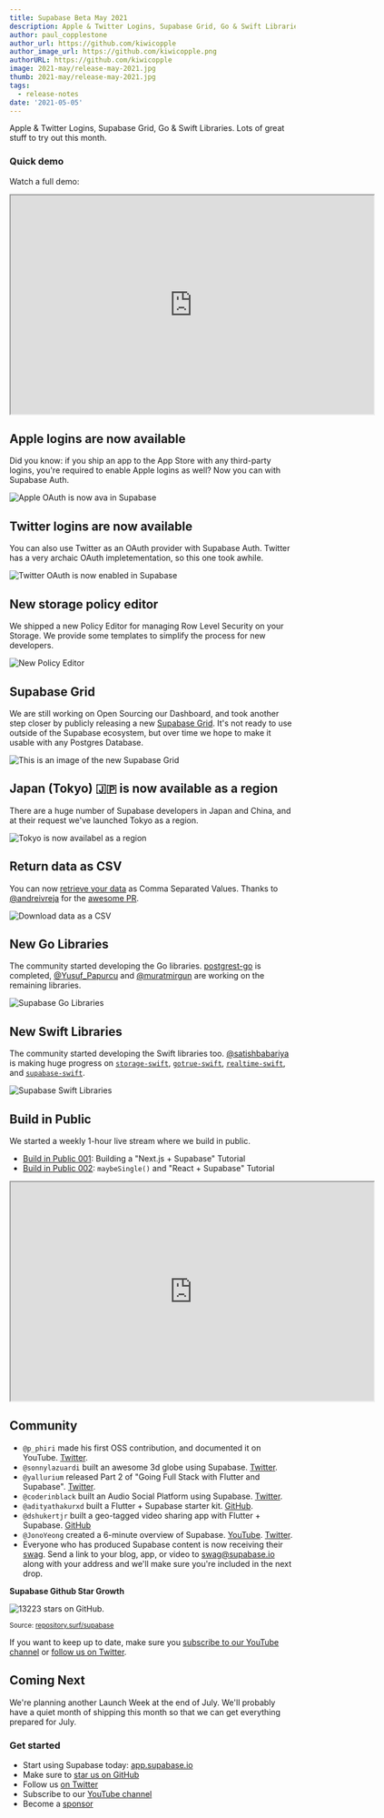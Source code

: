```yaml
---
title: Supabase Beta May 2021
description: Apple & Twitter Logins, Supabase Grid, Go & Swift Libraries.
author: paul_copplestone
author_url: https://github.com/kiwicopple
author_image_url: https://github.com/kiwicopple.png
authorURL: https://github.com/kiwicopple
image: 2021-may/release-may-2021.jpg
thumb: 2021-may/release-may-2021.jpg
tags:
  - release-notes
date: '2021-05-05'
---
```


Apple & Twitter Logins, Supabase Grid, Go & Swift Libraries. Lots of great stuff to try out this month.

### Quick demo

Watch a full demo:

<iframe
  className="w-full video-with-border"
  width="640"
  height="385"
  src="https://www.youtube-nocookie.com/embed/qETcl3SUfzU"
  frameBorder="1"
  allow="accelerometer; autoplay; clipboard-write; encrypted-media; gyroscope; picture-in-picture"
  allowFullScreen
></iframe>

## Apple logins are now available

Did you know: if you ship an app to the App Store with any third-party logins, you're required to enable Apple logins as well? Now you can with Supabase Auth.  

![Apple OAuth is now ava in Supabase](/new/images/blog/may-2021/supabase-apple-login.png)

## Twitter logins are now available

You can also use Twitter as an OAuth provider with Supabase Auth. Twitter has a very archaic OAuth impletementation, so this one took awhile.

![Twitter OAuth is now enabled in Supabase](/new/images/blog/may-2021/supabase-twitter-login.png)

## New storage policy editor

We shipped a new Policy Editor for managing Row Level Security on your Storage. We provide some templates to simplify the process for new developers. 

![New Policy Editor](/new/images/blog/may-2021/storage-policies.png)

## Supabase Grid

We are still working on Open Sourcing our Dashboard, and took another step closer by publicly releasing a new [Supabase Grid](https://github.com/supabase/grid). It's not ready to use outside of the Supabase ecosystem, but over time we hope to make it usable with any Postgres Database.

![This is an image of the new Supabase Grid](/new/images/blog/may-2021/table-grid.png)

## Japan (Tokyo) 🇯🇵 is now available as a region

There are a huge number of Supabase developers in Japan and China, and at their request we've launched Tokyo as a region.

![Tokyo is now availabel as a region](/new/images/blog/may-2021/japan-region.png)

## Return data as CSV

You can now [retrieve your data](https://supabase.io/docs/reference/javascript/select#return-data-as-csv) as Comma Separated Values. Thanks to [@andreivreja](https://github.com/andreivreja) for the [awesome PR](https://github.com/supabase/postgrest-js/pull/187).

![Download data as a CSV](/new/images/blog/may-2021/return-data-as-csv.png)

## New Go Libraries

The community started developing the Go libraries. [postgrest-go](https://github.com/supabase/postgrest-go) is completed, [@Yusuf_Papurcu](https://twitter.com/Yusuf_Papurcu) and [@muratmirgun](https://twitter.com/muratmirgun) are working on the remaining libraries.

![Supabase Go Libraries](/new/images/blog/may-2021/supabase-go-support.png)

## New Swift Libraries

The community started developing the Swift libraries too. [@satishbabariya](https://twitter.com/satishbabariya) is making huge progress on 
[`storage-swift`](https://github.com/supabase/storage-swift),
[`gotrue-swift`](https://github.com/supabase/gotrue-swift),
[`realtime-swift`](https://github.com/supabase/realtime-swift), and
[`supabase-swift`](https://github.com/supabase/supabase-swift).

![Supabase Swift Libraries](/new/images/blog/may-2021/supabase-swift-support.png)

## Build in Public

We started a weekly 1-hour live stream where we build in public.

- [Build in Public 001](https://www.youtube.com/watch?v=p561ogKZ63o): Building a "Next.js + Supabase" Tutorial
- [Build in Public 002](https://twitter.com/p_phiri/status/1397815806990372865?s=20): `maybeSingle()` and "React + Supabase" Tutorial

<iframe
  className="w-full video-with-border"
  width="640"
  height="385"
  src="https://www.youtube-nocookie.com/embed/p561ogKZ63o"
  frameBorder="1"
  allow="accelerometer; autoplay; clipboard-write; encrypted-media; gyroscope; picture-in-picture"
  allowFullScreen
></iframe>


## Community

- `@p_phiri` made his first OSS contribution, and documented it on YouTube. [Twitter](https://twitter.com/p_phiri/status/1397815806990372865?s=20).
- `@sonnylazuardi` built an awesome 3d globe using Supabase. [Twitter](https://twitter.com/sonnylazuardi/status/1397141285664792578?s=20).
- `@yallurium` released Part 2 of "Going Full Stack with Flutter and Supabase". [Twitter](https://twitter.com/yallurium/status/1396850742724632582?s=20).
- `@coderinblack` built an Audio Social Platform using Supabase. [Twitter](https://twitter.com/coderinblack/status/1396199050207121408).
- `@adityathakurxd` built a Flutter + Supabase starter kit. [GitHub](https://github.com/adityathakurxd/supabase_flutter).
- `@dshukertjr` built a geo-tagged video sharing app with Flutter + Supabase. [GitHub](https://github.com/dshukertjr/spot)
- `@JonoYeong` created a 6-minute overview of Supabase. [YouTube](https://www.youtube.com/watch?v=1F240hR7nHU). [Twitter](https://twitter.com/JonoYeong/status/1398451556723294208).
- Everyone who has produced Supabase content is now receiving their [swag](https://twitter.com/coderinblack/status/1397042488586559490?s=20). Send a link to your blog, app, or video to swag@supabase.io along with your address and we'll make sure you're included in the next drop.

**Supabase Github Star Growth** 

![13223 stars on GitHub.](/new/images/blog/may-2021/supabase-stars-may-2021.png)

<small>
  Source: <a href="https://repository.surf/supabase">repository.surf/supabase</a>
</small>

If you want to keep up to date, make sure you [subscribe to our YouTube channel](https://www.youtube.com/channel/UCNTVzV1InxHV-YR0fSajqPQ) or [follow us on Twitter](https://twitter.com/supabase_io).

## Coming Next

We're planning another Launch Week at the end of July. We'll probably have a quiet month of shipping this month so that we can get everything prepared for July.


### Get started

- Start using Supabase today: [app.supabase.io](https://app.supabase.io/)
- Make sure to [star us on GitHub](https://github.com/supabase/supabase)
- Follow us [on Twitter](https://twitter.com/supabase_io)
- Subscribe to our [YouTube channel](https://www.youtube.com/channel/UCNTVzV1InxHV-YR0fSajqPQ)
- Become a [sponsor](https://github.com/sponsors/supabase)
